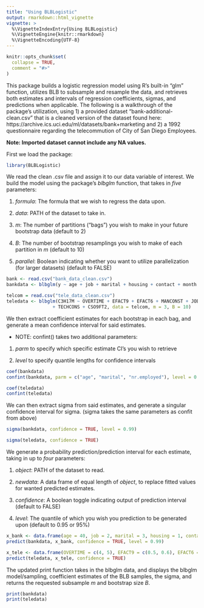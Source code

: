 ```yaml
---
title: "Using BLBLogistic"
output: rmarkdown::html_vignette
vignette: >
  %\VignetteIndexEntry{Using BLBLogistic}
  %\VignetteEngine{knitr::rmarkdown}
  %\VignetteEncoding{UTF-8}
---
```


```r
knitr::opts_chunk$set(
  collapse = TRUE,
  comment = "#>"
)
```
This package builds a logistic regression model using R's built-in "glm" function, utilizes BLB to subsample and resample the data, and retrieves both estimates and intervals of regression coefficients, sigmas, and predictions when applicable. The following is a walkthrough of the package's utilization, using 1) a provided dataset "bank-additional-clean.csv" that is a cleaned version of the dataset found here: https://archive.ics.uci.edu/ml/datasets/bank+marketing and 2) a 1992 questionnaire regarding the telecommution of City of San Diego Employees.

__Note: Imported dataset cannot include any NA values.__

First we load the package:
```r
library(BLBLogistic)
```
We read the clean .csv file and assign it to our data variable of interest. We build the model using the package's _blbglm_ function, that takes in *five* parameters: 

1. _formula_: The formula that we wish to regress the data upon.

2. _data_: PATH of the dataset to take in.

3. _m_: The number of partitions ("bags") you wish to make in your future bootstrap data (default to 2)

4. _B_: The number of bootstrap resamplings you wish to make of each partition in _m_ (default to 10)

5. _parallel_: Boolean indicating whether you want to utilize parallelization (for larger datasets) (default to FALSE)
```r
bank <- read.csv("bank_data_clean.csv")
bankdata <- blbglm(y ~ age + job + marital + housing + contact + month + day_of_week + campaign + pdays + previous + poutcome + cons.price.idx + cons.conf.idx + euribor3m + nr.employed + y, data = bank, m = 3, B = 10, parallel = TRUE)

telcom = read.csv("tele_data_clean.csv")
teledata <- blbglm(C3H17M ~ OVERTIME + EFACT9 + EFACT6 + MANCONST + JOBCONST
                 + TECHCONS + CSO9FT2, data = telcom, m = 3, B = 10)
```

We then extract coefficient estimates for each bootstrap in each bag, and generate a mean confidence interval for said estimates.

* NOTE: confint() takes two additional parameters:

1) _parm_ to specify which specific estimate CI's you wish to retrieve

2) _level_ to specify quantile lengths for confidence intervals
```r
coef(bankdata)
confint(bankdata, parm = c("age", "marital", "nr.employed"), level = 0.99)

coef(teledata)
confint(teledata)
```

We can then extract sigma from said estimates, and generate a singular confidence interval for sigma. (sigma takes the same parameters as confit from above)
```r
sigma(bankdata, confidence = TRUE, level = 0.99)

sigma(teledata, confidence = TRUE)
```

We generate a probability prediction/prediction interval for each estimate, taking in up to *four* parameters:

1. _object_: PATH of the dataset to read.

2. _newdata_: A data frame of equal length of _object_, to replace fitted values for wanted predicted estimates.

3. _confidence_: A boolean toggle indicating output of prediction interval (default to FALSE)

4. _level_: The quantile of which you wish you prediction to be generated upon (default to 0.95 or 95%)
```r
x_bank <- data.frame(age = 40, job = 2, marital = 3, housing = 1, contact = 1, month = 7, day_of_week = 4, campaign = 2, pdays = 999, previous = 0, poutcome = 2, cons.price.idx = 93.918, cons.conf.idx = -41.8, euribor3m = 4.864, nr.employed = 5228.1, y = 0)
predict(bankdata, x_bank, confidence = TRUE, level = 0.99)

x_tele <- data.frame(OVERTIME = c(4, 5), EFACT9 = c(0.5, 0.6), EFACT6 = c(1,0), MANCONST = c(1, 1), JOBCONST = c(1, 0), TECHCONS = c(0, 1), CSO9FT2 = c(0.5, 1))
predict(teledata, x_tele, confidence = TRUE)
```
The updated print function takes in the blbglm data, and displays the blbglm model/sampling, coefficient estimates of the BLB samples, the sigma, and returns the requested subsample _m_ and bootstrap size _B_.
```r
print(bankdata)
print(teledata)
```
